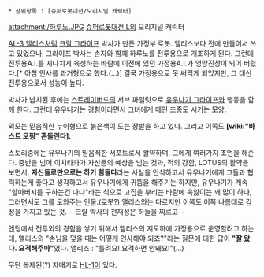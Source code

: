  * 상위항목 : [슈퍼로봇대전/오리지널 캐릭터]

attachment:/하루노.JPG
[[슈퍼로봇대전 L]]의 오리지널 캐릭터

[[AL-3 앨리스]]처럼 [[크랄 그라이프]] 박사가 만든 가정부 로봇. 앨리스보다 전에 만들어서 쓰고 있었으나, 그라이프 박사는 손자와 함께 하루노를 전투용으로 개조하게 된다. 그런데 전투용A.I.를 지나치게 육성하는 바람에 이전에 있던 가정용A.I.가 엉망진창이 되어 버렸다.[* 아침 인사를 과거형으로 했다.(…)] 결국 가정용으로 못 써먹게 되었지만, 그 대신 전투용으로서 성능이 높다. 

박사가 납치된 후에는 [[스트레이버드]]의 서브 파일럿으로 [[유우나기 그라이프]]와 행동을 함께 한다. 그런데 유우나기는 경험이라면서 그녀에게 메인 조종도 시키는 모양.

외모는 믿음직한 누이형으로 붉은색이 도는 장발을 하고 있다. 그리고 이쪽도 '''[wiki:"바스트 모핑" 흔들린다].''' 

스토리중에는 유우나기의 믿음직한 서포트로서 활약하며, 그에게 여러가지 조언을 해준다. 중반을 넘어 이치타카가 자신들의 예상을 넘는 것과, 적의 강함, LOTUS의 활약을 보면서, '''자신들로만으로는 하기 힘들다'''라는 사실을 인식하고서 유우나기에게 그들과 협력하는게 좋다고 생각하고서 유우나기에게 귀뜸을 해주기는 하지만, 유우나기가 계속 "할아버지를 구하는건 나다"라는 식으로 고집을 부리는 바람에 속앓이는 꽤 많이 하나, 그러면서도 그를 도와주는 인물.(로봇?) 앨리스와는 다르지만 이쪽도 이쪽 나름대로 감정을 가지고 있는 것. --크랄 박사의 천재성은 하늘을 찌르고--

엔딩에서 전투외의 경험을 쌓기 위해서 앨리스의 지도하에 가정용으로 운영할려고 하는데, 앨리스의 "손님을 맞을 때는 어떻게 인사해야 되죠?"라는 질문에 대한 답이 '''"잘 왔다. 요격해주마"'''였다. 앨리스 : "틀려요! 요격하면 안돼요!"(…)

무단 복제된(?) 자매기로 [[HL-1]]이 있다.
